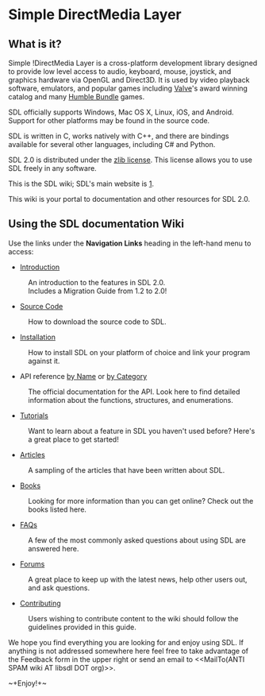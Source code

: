 <!-- # Please edit system and help pages ONLY in the master wiki! -->
<!-- # For more information, please see MoinMoin:MoinDev/Translation. -->
<!-- #master-page:FrontPage -->
<!-- format wiki -->
<!-- language en -->
<!-- pragma section-numbers off -->
<!-- pragma camelcase off -->
<!-- acl All:read -->
= Simple DirectMedia Layer =

== What is it? ==
Simple !DirectMedia Layer is a cross-platform development library designed to provide low level access to audio, keyboard, mouse, joystick, and graphics hardware via OpenGL and Direct3D. It is used by video playback software, emulators, and popular games including [http://valvesoftware.com Valve]'s award winning catalog and many [https://www.humblebundle.com Humble Bundle] games.

SDL officially supports Windows, Mac OS X, Linux, iOS, and Android. Support for other platforms may be found in the source code.

SDL is written in C, works natively with C++, and there are bindings available for several other languages, including C# and Python.

SDL 2.0 is distributed under the [http://www.gzip.org/zlib/zlib_license.html zlib license]. This license allows you to use SDL freely in any software.

This is the SDL wiki; SDL's main website is [https://libsdl.org/].

This wiki is your portal to documentation and other resources for SDL 2.0.

== Using the SDL documentation Wiki ==
Use the links under the '''Navigation Links''' heading in the left-hand menu to access:

* [[Introduction]]
: An introduction to the features in SDL 2.0.<br/>Includes a Migration Guide from 1.2 to 2.0!
* [[SourceCode|Source Code]]
: How to download the source code to SDL.
* [[Installation]]
: How to install SDL on your platform of choice and link your program against it.
* API reference [[CategoryAPI|by Name]] or [[APIByCategory|by Category]]
: The official documentation for the API.  Look here to find detailed information about the functions, structures, and enumerations.
* [[Tutorials]]
: Want to learn about a feature in SDL you haven't used before?  Here's a great place to get started!
* [[Articles]]
: A sampling of the articles that have been written about SDL.
* [[Books]]
: Looking for more information than you can get online?  Check out the books listed here.
* [[FAQs]]
: A few of the most commonly asked questions about using SDL are answered here.
* [http://forums.libsdl.org/ Forums]
: A great place to keep up with the latest news, help other users out, and ask questions.
* [[Contributing]]
: Users wishing to contribute content to the wiki should follow the guidelines provided in this guide.

We hope you find everything you are looking for and enjoy using SDL.  If anything is not addressed somewhere here feel free to take advantage of the Feedback form in the upper right or send an email to <<MailTo(ANTI SPAM wiki AT libsdl DOT org)>>.

<!-- #''Please note that the Feedback form is __not__ for SDL technical support.  Please direct technical questions about SDL to the appropriate [http://forums.libsdl.org/ Forum] or to one of the [http://www.libsdl.org/mailing-list.php Mailing Lists].'' -->

~+Enjoy!+~
